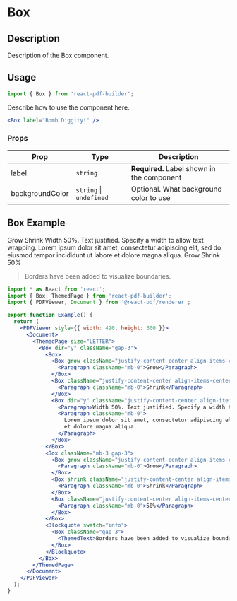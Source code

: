 

<Meta title="Documentation/Components/Box" />

<h1>Box</h1>

## Description

Description of the Box component.

## Usage

```jsx
import { Box } from 'react-pdf-builder';
```

Describe how to use the component here.

```jsx
<Box label="Bomb Diggity!" />
```

### Props

| Prop            | Type                        | Description                                |
| --------------- | --------------------------- | ------------------------------------------ |
| label           | `string`                    | **Required.** Label shown in the component |
| backgroundColor | `string` &#124; `undefined` | Optional. What background color to use     |

## Box Example

<DocsPDF>
  <Box dir="y" className="gap-3">
    <Box>
      <Box grow className="justify-content-center align-items-center border border-end-0 p-3">
        <Paragraph className="mb-0">Grow</Paragraph>
      </Box>
      <Box className="justify-content-center align-items-center border border-end-0 p-3">
        <Paragraph className="mb-0">Shrink</Paragraph>
      </Box>
      <Box dir="y" className="justify-content-center align-items-center border text-justify w-50 p-3">
        <Paragraph>Width 50%. Text justified. Specify a width to allow text wrapping.</Paragraph>
        <Paragraph className="mb-0">Lorem ipsum dolor sit amet, consectetur adipiscing elit, sed do eiusmod tempor incididunt ut labore et dolore magna aliqua.</Paragraph>
      </Box>
    </Box>
    <Box className="mb-3 gap-3">
      <Box grow className="justify-content-center align-items-center border py-2 px-3">
        <Paragraph className="mb-0">Grow</Paragraph>
      </Box>
      <Box shrink className="justify-content-center align-items-center border py-2 px-3">
        <Paragraph className="mb-0">Shrink</Paragraph>
      </Box>
      <Box className="justify-content-center align-items-center border py-2 px-3 w-50">
        <Paragraph className="mb-0">50%</Paragraph>
      </Box>
    </Box>
    <Blockquote swatch="info">
      <Box className="gap-3">
        <ThemedText>Borders have been added to visualize boundaries.</ThemedText>
      </Box>
    </Blockquote>
  </Box>
</DocsPDF>

```jsx
import * as React from 'react';
import { Box, ThemedPage } from 'react-pdf-builder';
import { PDFViewer, Document } from '@react-pdf/renderer';

export function Example() {
  return (
    <PDFViewer style={{ width: 420, height: 600 }}>
      <Document>
        <ThemedPage size="LETTER">
          <Box dir="y" className="gap-3">
            <Box>
              <Box grow className="justify-content-center align-items-center border border-end-0 p-3">
                <Paragraph className="mb-0">Grow</Paragraph>
              </Box>
              <Box className="justify-content-center align-items-center border border-end-0 p-3">
                <Paragraph className="mb-0">Shrink</Paragraph>
              </Box>
              <Box dir="y" className="justify-content-center align-items-center border text-justify w-50 p-3">
                <Paragraph>Width 50%. Text justified. Specify a width to allow text wrapping.</Paragraph>
                <Paragraph className="mb-0">
                  Lorem ipsum dolor sit amet, consectetur adipiscing elit, sed do eiusmod tempor incididunt ut labore
                  et dolore magna aliqua.
                </Paragraph>
              </Box>
            </Box>
            <Box className="mb-3 gap-3">
              <Box grow className="justify-content-center align-items-center border py-2 px-3">
                <Paragraph className="mb-0">Grow</Paragraph>
              </Box>
              <Box shrink className="justify-content-center align-items-center border py-2 px-3">
                <Paragraph className="mb-0">Shrink</Paragraph>
              </Box>
              <Box className="justify-content-center align-items-center border py-2 px-3 w-50">
                <Paragraph className="mb-0">50%</Paragraph>
              </Box>
            </Box>
            <Blockquote swatch="info">
              <Box className="gap-3">
                <ThemedText>Borders have been added to visualize boundaries.</ThemedText>
              </Box>
            </Blockquote>
          </Box>
        </ThemedPage>
      </Document>
    </PDFViewer>
  );
}
```